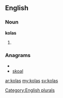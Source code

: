 ==English==

===Noun===
'''kolas'''

# {{plural of|[[kola]]}}

===Anagrams===
* {{alphagram|aklos}}
* [[skoal#English|skoal]]

[[Category:English plurals]]

[[ar:kolas]]
[[my:kolas]]
[[sv:kolas]]